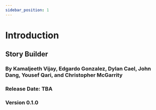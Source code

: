 ```yaml
---
sidebar_position: 1
---
```

# Introduction

## Story Builder
### By Kamaljeeth Vijay, Edgardo Gonzalez, Dylan Cael, John Dang, Yousef Qari, and Christopher McGarrity

### Release Date: TBA
### Version 0.1.0


